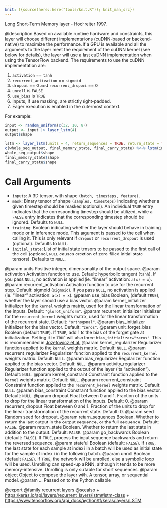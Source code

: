 ```yaml
---
knit: ({source(here::here("tools/knit.R")); knit_man_src})
---
```

Long Short-Term Memory layer - Hochreiter 1997.

@description
Based on available runtime hardware and constraints, this layer
will choose different implementations (cuDNN-based or backend-native)
to maximize the performance. If a GPU is available and all
the arguments to the layer meet the requirement of the cuDNN kernel
(see below for details), the layer will use a fast cuDNN implementation
when using the TensorFlow backend.
The requirements to use the cuDNN implementation are:

1. `activation` == `tanh`
2. `recurrent_activation` == `sigmoid`
3. `dropout` == 0 and `recurrent_dropout` == 0
4. `unroll` is `FALSE`
5. `use_bias` is `TRUE`
6. Inputs, if use masking, are strictly right-padded.
7. Eager execution is enabled in the outermost context.

For example:

```r
input <- random_uniform(c(32, 10, 8))
output <- input |> layer_lstm(4)
output$shape

lstm <- layer_lstm(units = 4, return_sequences = TRUE, return_state = TRUE)
c(whole_seq_output, final_memory_state, final_carry_state) %<-% lstm(inputs)
whole_seq_output$shape
final_memory_state$shape
final_carry_state$shape
```

# Call Arguments
- `inputs`: A 3D tensor, with shape `(batch, timesteps, feature)`.
- `mask`: Binary tensor of shape `(samples, timesteps)` indicating whether
    a given timestep should be masked  (optional).
    An individual `TRUE` entry indicates that the corresponding timestep
    should be utilized, while a `FALSE` entry indicates that the
    corresponding timestep should be ignored. Defaults to `NULL`.
- `training`: Boolean indicating whether the layer should behave in
    training mode or in inference mode. This argument is passed to the
    cell when calling it. This is only relevant if `dropout` or
    `recurrent_dropout` is used  (optional). Defaults to `NULL`.
- `initial_state`: List of initial state tensors to be passed to the first
    call of the cell (optional, `NULL` causes creation
    of zero-filled initial state tensors). Defaults to `NULL`.

@param units Positive integer, dimensionality of the output space.
@param activation Activation function to use.
    Default: hyperbolic tangent (`tanh`).
    If you pass `NULL`, no activation is applied
    (ie. "linear" activation: `a(x) = x`).
@param recurrent_activation Activation function to use
    for the recurrent step.
    Default: sigmoid (`sigmoid`).
    If you pass `NULL`, no activation is applied
    (ie. "linear" activation: `a(x) = x`).
@param use_bias Boolean, (default `TRUE`), whether the layer
    should use a bias vector.
@param kernel_initializer Initializer for the `kernel` weights matrix,
    used for the linear transformation of the inputs. Default:
    `"glorot_uniform"`.
@param recurrent_initializer Initializer for the `recurrent_kernel`
    weights matrix, used for the linear transformation of the recurrent
    state. Default: `"orthogonal"`.
@param bias_initializer Initializer for the bias vector. Default: `"zeros"`.
@param unit_forget_bias Boolean (default `TRUE`). If `TRUE`,
    add 1 to the bias of the forget gate at initialization.
    Setting it to `TRUE` will also force `bias_initializer="zeros"`.
    This is recommended in [Jozefowicz et al.](
    https://github.com/mlresearch/v37/blob/gh-pages/jozefowicz15.pdf)
@param kernel_regularizer Regularizer function applied to the `kernel` weights
    matrix. Default: `NULL`.
@param recurrent_regularizer Regularizer function applied to the
    `recurrent_kernel` weights matrix. Default: `NULL`.
@param bias_regularizer Regularizer function applied to the bias vector.
    Default: `NULL`.
@param activity_regularizer Regularizer function applied to the output of the
    layer (its "activation"). Default: `NULL`.
@param kernel_constraint Constraint function applied to the `kernel` weights
    matrix. Default: `NULL`.
@param recurrent_constraint Constraint function applied to the
    `recurrent_kernel` weights matrix. Default: `NULL`.
@param bias_constraint Constraint function applied to the bias vector.
    Default: `NULL`.
@param dropout Float between 0 and 1. Fraction of the units to drop for the
    linear transformation of the inputs. Default: 0.
@param recurrent_dropout Float between 0 and 1. Fraction of the units to drop
    for the linear transformation of the recurrent state. Default: 0.
@param seed Random seed for dropout.
@param return_sequences Boolean. Whether to return the last output
    in the output sequence, or the full sequence. Default: `FALSE`.
@param return_state Boolean. Whether to return the last state in addition
    to the output. Default: `FALSE`.
@param go_backwards Boolean (default: `FALSE`).
    If `TRUE`, process the input sequence backwards and return the
    reversed sequence.
@param stateful Boolean (default: `FALSE`). If `TRUE`, the last state
    for each sample at index i in a batch will be used as initial
    state for the sample of index i in the following batch.
@param unroll Boolean (default `FALSE`).
    If `TRUE`, the network will be unrolled,
    else a symbolic loop will be used.
    Unrolling can speed-up a RNN,
    although it tends to be more memory-intensive.
    Unrolling is only suitable for short sequences.
@param object Object to compose the layer with. A tensor, array, or sequential model.
@param ... Passed on to the Python callable

@export
@family recurrent layers
@seealso
+ <https:/keras.io/api/layers/recurrent_layers/lstm#lstm-class>
+ <https://www.tensorflow.org/api_docs/python/tf/keras/layers/LSTM>
